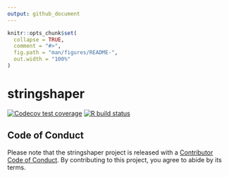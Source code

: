 ```yaml
---
output: github_document
---
```


<!-- README.md is generated from README.Rmd. Please edit that file -->

```r
knitr::opts_chunk$set(
  collapse = TRUE,
  comment = "#>",
  fig.path = "man/figures/README-",
  out.width = "100%"
)
```

# stringshaper

<!-- badges: start -->
[![Codecov test coverage](https://codecov.io/gh/r-lib/stringshaper/branch/master/graph/badge.svg)](https://codecov.io/gh/r-lib/stringshaper?branch=master)
[![R build status](https://github.com/r-lib/stringshaper/workflows/R-CMD-check/badge.svg)](https://github.com/r-lib/stringshaper/actions)
<!-- badges: end -->

## Code of Conduct
Please note that the stringshaper project is released with a [Contributor Code of Conduct](https://contributor-covenant.org/version/2/0/CODE_OF_CONDUCT.html). By contributing to this project, you agree to abide by its terms.

